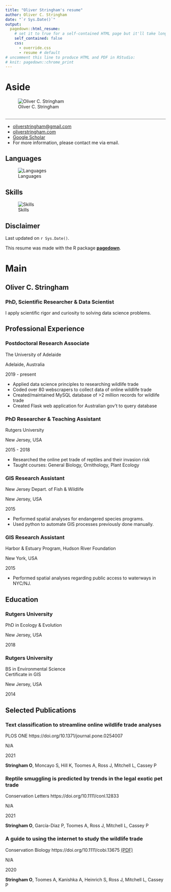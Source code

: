 ```yaml
--- 
title: "Oliver Stringham's resume"
author: Oliver C. Stringham
date: "`r Sys.Date()`"
output:
  pagedown::html_resume:
    # set it to true for a self-contained HTML page but it'll take longer to render
    self_contained: false
    css:
      - override.css
      - resume # default
# uncomment this line to produce HTML and PDF in RStudio:
# knit: pagedown::chrome_print
---
```



<!-- load outside plots -->
<!-- # ```{r message=TRUE, warning=TRUE, include=FALSE} -->
<!-- # library(ggplot2) -->
<!-- # skills_bar = readRDS('skills_bar.rds') -->
<!-- # ``` -->



<!-- Aside Section -->

# Aside

::: profile-pic
![Oliver C. Stringham](IMG_7351c2.jpg){width=85%;}
:::



<!-- Contact Info -->

## {#contact}
<hr style="height:1px;border-width:0;color:gray;background-color:gray">
-   <i class="fa fa-envelope"></i> [oliverstringham\@gmail.com](mailto:oliverstringham@gmail.com){.email}
-   <i class="fas fa-link"></i> [oliverstringham.com](https://oliverstringham.com/){.website}
-   <i class="ai ai-google-scholar-square ai-1x"></i>
[Google Scholar](https://scholar.google.com/citations?user=3ZhZiQgAAAAJ&hl=en){.google-scholar}
<!-- -   <i class="fa fa-github"></i> [GitHub](https://github.com/ocstringham){.github} -->
<!-- - <i class="fa fa-phone"></i> +1 000-000-0000 -->
-   For more information, please contact me via email.

<!-- Skills -->

## Languages {#languages}

![Languages](skills_bar.png)

<!--  ```{r echo=FALSE} -->
<!--  skills_bar -->
<!--  ``` -->

## Skills {#skills}

![Skills](skills_bar2.png)

<!-- Disclaimer -->

## Disclaimer {#disclaimer}

Last updated on `r Sys.Date()`.

This resume was made with the R package [**pagedown**](https://github.com/rstudio/pagedown).




<!-- Main Section -->


# Main

## Oliver C. Stringham {#title} 

### PhD, Scientific Researcher & Data Scientist

I apply scientific rigor and curiosity to solving data science problems. 



<!-- Professional Experience -->


## Professional Experience {data-icon="suitcase"}

### Postdoctoral Research Associate

The University of Adelaide

Adelaide, Australia

2019 - present

::: {.concise}
-   Applied data science principles to researching wildlife trade
-   Coded over 80 webscrapers to collect data of online wildlife trade
-   Created/maintained MySQL database of >2 million records for wildlife trade
-   Created Flask web application for Australian gov't to query database
:::

### PhD Researcher & Teaching Assistant

Rutgers University

New Jersey, USA

2015 - 2018

- Researched the online pet trade of reptiles and their invasion risk
- Taught courses: General Biology, Ornithology, Plant Ecology

### GIS Research Assistant

New Jersey Depart. of Fish & Wildlife

New Jersey, USA

2015

::: {.concise}
- Performed spatial analyses for endangered species programs.
- Used python to automate GIS processes previously done manually. 
:::

### GIS Research Assistant

Harbor & Estuary Program, Hudson River Foundation

New York, USA

2015

- Performed spatial analyses regarding public access to waterways in NYC/NJ.



<!-- Education -->

## Education {data-icon="graduation-cap" data-concise="true"}

### Rutgers University

PhD in Ecology & Evolution

New Jersey, USA

2018


### Rutgers University

BS in Environmental Science <br>
<!-- BS in Ecology, Evolution, & Natural Resources <br> -->
Certificate in GIS <i class="fa fa-globe-americas"></i>

New Jersey, USA

2014



<!-- Publications -->


## Selected Publications {data-icon="newspaper"}

### Text classification to streamline online wildlife trade analyses

PLOS ONE https://doi.org/10.1371/journal.pone.0254007

N/A

2021

**Stringham O**, Moncayo S, Hill K, Toomes A, Ross J, Mitchell L, Cassey P

### Reptile smuggling is predicted by trends in the legal exotic pet trade

Conservation Letters https://doi.org/10.1111/conl.12833

N/A

2021

**Stringham O**, García-Díaz P, Toomes A, Ross J, Mitchell L, Cassey P

### A guide to using the internet to study the wildlife trade

Conservation Biology https://doi.org/10.1111/cobi.13675 [(PDF)](https://www.researchgate.net/profile/Oliver-Stringham-2/publication/347366161_A_guide_to_using_the_Internet_to_monitor_and_quantify_the_wildlife_trade/links/6046912e299bf1e07865fd6a/A-guide-to-using-the-Internet-to-monitor-and-quantify-the-wildlife-trade.pdf)

N/A

2020

**Stringham O**, Toomes A, Kanishka A, Heinrich S, Ross J, Mitchell L, Cassey P


